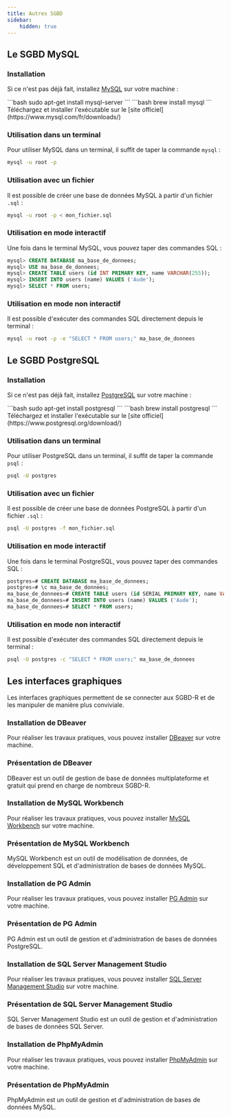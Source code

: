```yaml
---
title: Autres SGBD
sidebar:
    hidden: true
---
```




## Le SGBD MySQL

### Installation

Si ce n'est pas déjà fait, installez [MySQL](https://www.mysql.com/fr/) sur votre machine :

<Tabs>
  <TabItem label="Linux">
    ```bash
    sudo apt-get install mysql-server
    ```
  </TabItem>
  <TabItem label="MacOS">
    ```bash
    brew install mysql
    ```
  </TabItem>
  <TabItem label="Windows">
    Téléchargez et installer l'exécutable sur le [site officiel](https://www.mysql.com/fr/downloads/)
  </TabItem>
</Tabs>

### Utilisation dans un terminal

Pour utiliser MySQL dans un terminal, il suffit de taper la commande `mysql` :

```bash
mysql -u root -p
```

### Utilisation avec un fichier

Il est possible de créer une base de données MySQL à partir d'un fichier `.sql` :

```bash
mysql -u root -p < mon_fichier.sql
```

### Utilisation en mode interactif

Une fois dans le terminal MySQL, vous pouvez taper des commandes SQL :

```sql
mysql> CREATE DATABASE ma_base_de_donnees;
mysql> USE ma_base_de_donnees;
mysql> CREATE TABLE users (id INT PRIMARY KEY, name VARCHAR(255));
mysql> INSERT INTO users (name) VALUES ('Aude');
mysql> SELECT * FROM users;
```

### Utilisation en mode non interactif

Il est possible d'exécuter des commandes SQL directement depuis le terminal :

```bash
mysql -u root -p -e "SELECT * FROM users;" ma_base_de_donnees
```

## Le SGBD PostgreSQL

### Installation

Si ce n'est pas déjà fait, installez [PostgreSQL](https://www.postgresql.org/) sur votre machine :

<Tabs>
  <TabItem label="Linux">
    ```bash
    sudo apt-get install postgresql
    ```
  </TabItem>
  <TabItem label="MacOS">
    ```bash
    brew install postgresql
    ```
  </TabItem>
  <TabItem label="Windows">
    Téléchargez et installer l'exécutable sur le [site officiel](https://www.postgresql.org/download/)
  </TabItem>
</Tabs>

### Utilisation dans un terminal

Pour utiliser PostgreSQL dans un terminal, il suffit de taper la commande `psql` :

```bash
psql -U postgres
```

### Utilisation avec un fichier

Il est possible de créer une base de données PostgreSQL à partir d'un fichier `.sql` :

```bash
psql -U postgres -f mon_fichier.sql
```

### Utilisation en mode interactif

Une fois dans le terminal PostgreSQL, vous pouvez taper des commandes SQL :

```sql
postgres=# CREATE DATABASE ma_base_de_donnees;
postgres=# \c ma_base_de_donnees;
ma_base_de_donnees=# CREATE TABLE users (id SERIAL PRIMARY KEY, name VARCHAR(255));
ma_base_de_donnees=# INSERT INTO users (name) VALUES ('Aude');
ma_base_de_donnees=# SELECT * FROM users;
```

### Utilisation en mode non interactif

Il est possible d'exécuter des commandes SQL directement depuis le terminal :

```bash
psql -U postgres -c "SELECT * FROM users;" ma_base_de_donnees
```

## Les interfaces graphiques

Les interfaces graphiques permettent de se connecter aux SGBD-R et de les manipuler de manière plus conviviale.

### Installation de DBeaver

Pour réaliser les travaux pratiques, vous pouvez installer [DBeaver](https://dbeaver.io/) sur votre machine.

### Présentation de DBeaver

DBeaver est un outil de gestion de base de données multiplateforme et gratuit qui prend en charge de nombreux SGBD-R.

### Installation de MySQL Workbench

Pour réaliser les travaux pratiques, vous pouvez installer [MySQL Workbench](https://www.mysql.com/fr/products/workbench/) sur votre machine.

### Présentation de MySQL Workbench

MySQL Workbench est un outil de modélisation de données, de développement SQL et d'administration de bases de données MySQL.

### Installation de PG Admin

Pour réaliser les travaux pratiques, vous pouvez installer [PG Admin](https://www.pgadmin.org/) sur votre machine.

### Présentation de PG Admin

PG Admin est un outil de gestion et d'administration de bases de données PostgreSQL.

### Installation de SQL Server Management Studio

Pour réaliser les travaux pratiques, vous pouvez installer [SQL Server Management Studio](https://docs.microsoft.com/fr-fr/sql/ssms/download-sql-server-management-studio-ssms) sur votre machine.

### Présentation de SQL Server Management Studio

SQL Server Management Studio est un outil de gestion et d'administration de bases de données SQL Server.

### Installation de PhpMyAdmin

Pour réaliser les travaux pratiques, vous pouvez installer [PhpMyAdmin](https://www.phpmyadmin.net/) sur votre machine.

### Présentation de PhpMyAdmin

PhpMyAdmin est un outil de gestion et d'administration de bases de données MySQL.
